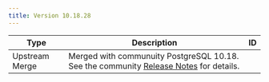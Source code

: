 ---
title: Version 10.18.28
---

| Type           | Description                                                                                                                                      | ID      | 
| -------------- | ------------------------------------------------------------------------------------------------------------------------------------------------ | ------- | 
| Upstream Merge | Merged with communuity PostgreSQL 10.18. See the community [Release Notes](https://www.postgresql.org/docs/10/release-10-18.html) for details.   |         |
